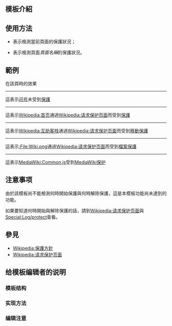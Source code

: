 <includeonly><!-- 在這裡加入模板的保護標識 --></includeonly><noinclude>{{Documentation subpage}}</noinclude>
<!-- 在本行下編輯模板說明 -->
== 模板介紹 ==

== 使用方法 ==
*{{tlx|Protection status}}表示檢測當前頁面的保護狀況；
*{{tlx|Protection status|''頁面名稱''}}表示檢測頁面''頁面名稱''的保護狀況。

== 範例 ==

; {{tlx|Protection status}}
{{Protection status}}

在該頁時的效果
----
; {{tlx|Protection status|问号}}
{{Protection status|问号}}

這表示[[问号]]未受到[[Wikipedia:保護方針|保護]]
----

; {{tlx|Protection status|Wikipedia:首页}}
{{Protection status|Wikipedia:首页}}

這表示[[Wikipedia:首页]]通過[[Wikipedia:请求保护页面]]而受到[[Wikipedia:保護方針#全保护|保護]]
----

; {{tlx|Protection status|Wikipedia:互助客栈}}
{{Protection status|Wikipedia:互助客栈}}

這表示[[Wikipedia:互助客栈]]通過[[Wikipedia:请求保护页面]]而受到[[Wikipedia:保護方針#移动保护|移動保護]]
----

; {{tlx|Protection status|File:Wiki.png}}
{{Protection status|File:Wiki.png}}

這表示[[:File:Wiki.png]]通過[[Wikipedia:请求保护页面]]而受到[[Wikipedia:保護方針#文件保护|檔案保護]]
----

; {{tlx|Protection status|MediaWiki:Common.js}}
{{Protection status|MediaWiki:Common.js}}

這表示[[MediaWiki:Common.js]]受到[[Wikipedia:保護方針#MediaWiki保护|MediaWiki保护]]
<!--
----
; {{tlx|Protection status|不存在的标题}}
{{Protection status|不存在的标题}}

這表示[[不存在的标题]]未受到[[Wikipedia:保護方針#白纸保护|白紙保護]]
----
; {{tlx|Protection status|File:不存在的文件.png}}
{{Protection status|File:不存在的文件.png}}

這表示[[:File:不存在的文件.png]]未受到[[Wikipedia:保護方針#文件保护|檔案保護]]
-->

== 注意事项 ==
由於該模板尚不能檢測何時開始保護與何時解除保護，這是本模板功能尚未達到的功能。

如果要知道何時開始與解除保護的話，請到[[Wikipedia:请求保护页面]]與[[Special:Log/protect]]查看。

== 參見 ==
*[[Wikipedia:保護方針]]
*[[Wikipedia:请求保护页面]]

== 给模板编辑者的说明 ==
=== 模板结构 ===
=== 实现方法 ===
=== 编辑注意 ===

<includeonly>
<!-- 本行下加入模板的分類 -->

</includeonly>